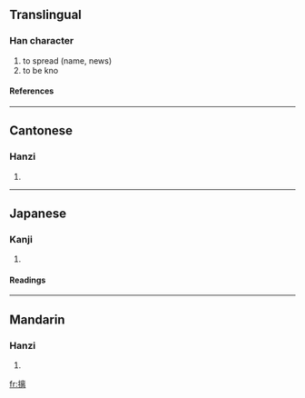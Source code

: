 ==Translingual==

===Han character===
{{Han char|rn=64|rad=手|as=11|sn=14|four=5002<sub>7</sub>|canj=手卜山月 (QYUB)}}
# to spread (name, news)
# to be kno

====References====
{{Han ref|kx=0450.010|dkj=12587|dj=0800.210|hdz=31935.110|uh=645B|ud=25691|bh=E1DB|bd=57819}}

----
==Cantonese==

===Hanzi===
{{yue-hanzi|jyut=|y=lei4}}
# {{defn|Cantonese}}

----
==Japanese==

===Kanji===
{{ja-kanji|grade=|rs=手11}}
# {{defn|Japanese}} 

====Readings====
{{ja-readings|on=[[ち]] (chi), [[り]] (ri)|kun=[[しく]] (shiku), [[のべる]] (noberu)}}

----
==Mandarin==

===Hanzi===
{{cmn-hanzi|pin=[[chī]] (chi1)|wg=ch'ih<sup>1</sup>}}
# {{defn|Mandarin}}

[[fr:摛]]